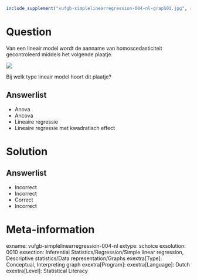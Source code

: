```{r, echo = FALSE, results = "hide"}
include_supplement("vufgb-simplelinearregression-004-nl-graph01.jpg", recursive = TRUE)
```

Question
========
Van een lineair model wordt de aanname van homoscedasticiteit gecontroleerd middels het volgende plaatje.  

![](vufgb-simplelinearregression-004-nl-graph01.jpg)

Bij welk type lineair model hoort dit plaatje?

Answerlist
----------
* Anova
* Ancova
* Lineaire regressie
* Lineaire regressie met kwadratisch effect

Solution
========

Answerlist
----------
* Incorrect
* Incorrect
* Correct
* Incorrect

Meta-information
================
exname: vufgb-simplelinearregression-004-nl
extype: schoice
exsolution: 0010
exsection: Inferential Statistics/Regression/Simple linear regression, Descriptive statistics/Data representation/Graphs
exextra[Type]: Conceptual, Interpreting graph
exextra[Program]: 
exextra[Language]: Dutch
exextra[Level]: Statistical Literacy